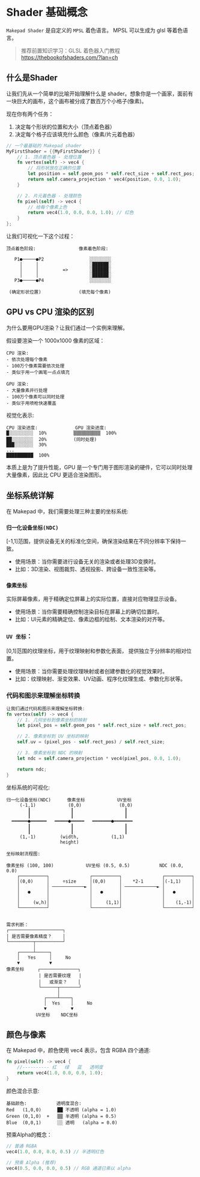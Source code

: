 # Shader 基础概念

`Makepad Shader` 是自定义的 `MPSL` 着色语言。 MPSL 可以生成为 glsl 等着色语言。

> 推荐前置知识学习：GLSL 着色器入门教程 https://thebookofshaders.com/?lan=ch

## 什么是Shader

让我们先从一个简单的比喻开始理解什么是 shader。想象你是一个画家，面前有一块巨大的画布，这个画布被分成了数百万个小格子(像素)。

现在你有两个任务：

1. 决定每个形状的位置和大小（顶点着色器）
2. 决定每个格子应该填充什么颜色（像素/片元着色器）

```rust
// 一个最基础的 Makepad shader
MyFirstShader = {{MyFirstShader}} {
    // 1. 顶点着色器 - 处理位置
    fn vertex(self) -> vec4 {
        // 将形状放在正确的位置
        let position = self.geom_pos * self.rect_size + self.rect_pos;
        return self.camera_projection * vec4(position, 0.0, 1.0);
    }

    // 2. 片元着色器 - 处理颜色
    fn pixel(self) -> vec4 {
        // 给每个像素上色
        return vec4(1.0, 0.0, 0.0, 1.0); // 红色
    }
};
```

让我们可视化一下这个过程：

```plaintext
顶点着色阶段:                像素着色阶段:

   P1●─────●P2                 ░░░░░░░░
     │     │                   ░██████░
     │     │         =>        ░██████░
     │     │                   ░██████░
   P3●─────●P4                 ░░░░░░░░

 (确定形状位置)              (填充每个像素)
```

## GPU vs CPU 渲染的区别

为什么要用GPU渲染？让我们通过一个实例来理解。

假设要渲染一个 1000x1000 像素的区域：

```plaintext
CPU 渲染:
- 依次处理每个像素
- 100万个像素需要依次处理
- 类似于用一个画笔一点点填充

GPU 渲染:
- 大量像素并行处理
- 100万个像素可以同时处理
- 类似于用喷枪快速覆盖
```
视觉化表示:

```plaintext
CPU 渲染进度:              GPU 渲染进度:
█░░░░░░░░░  10%          ▒▒▒▒▒▒▒▒▒▒  100%
██░░░░░░░░  20%          (同时处理)
███░░░░░░░  30%
...
██████████  100%
```
本质上是为了提升性能，GPU 是一个专门用于图形渲染的硬件，它可以同时处理大量像素，因此比 CPU 更适合渲染图形。

## 坐标系统详解

在 Makepad 中，我们需要处理三种主要的坐标系统:

### `归一化设备坐标(NDC)`

[-1,1]范围，提供设备无关的标准化空间，确保渲染结果在不同分辨率下保持一致。

- 使用场景：当你需要进行设备无关的渲染或者处理3D变换时。
- 比如：3D渲染、视图裁剪、透视投影、跨设备一致性渲染等。

### `像素坐标`

实际屏幕像素，用于精确定位屏幕上的实际位置，直接对应物理显示设备。

- 使用场景：当你需要精确控制渲染目标在屏幕上的确切位置时。
- 比如：UI元素的精确定位、像素边框的绘制、文本渲染的对齐等。

### `UV 坐标`：

[0,1]范围的纹理坐标，用于纹理映射和参数化表面， 提供独立于分辨率的相对位置。

- 使用场景：当你需要处理纹理映射或者创建参数化的视觉效果时。
- 比如：纹理映射、渐变效果、UV动画、程序化纹理生成、参数化形状等。

### 代码和图示来理解坐标转换

```rust
让我们通过代码和图示来理解坐标转换:
fn vertex(self) -> vec4 {
    // 1. 几何坐标到像素坐标的映射
    let pixel_pos = self.geom_pos * self.rect_size + self.rect_pos;

    // 2. 像素坐标到 UV 坐标的映射
    self.uv = (pixel_pos - self.rect_pos) / self.rect_size;

    // 3. 像素坐标到 NDC 的映射
    let ndc = self.camera_projection * vec4(pixel_pos, 0.0, 1.0);

    return ndc;
}
```
坐标系统的可视化:

```plaintext
归一化设备坐标(NDC)      像素坐标            UV坐标
     (-1,1)            (0,0)              (0,0)
        ┃               ┃                   ┃
        ┃               ┃                   ┃
  ━━━━━━●━━━━━━   ━━━━━●━━━━━   ━━━━━━━●━━━━━━━
        ┃               ┃                   ┃
        ┃               ┃                   ┃
     (1,-1)         (width,            (1,1)
                    height)

坐标映射流程图:

像素坐标 (100, 100)            UV坐标 (0.5, 0.5)           NDC (0.0, 0.0)
    ┌──────────┐               ┌──────────┐               ┌──────────┐
    │(0,0)     │     ÷size     │(0,0)     │    *2-1       │(-1,1)    │
    │          │ ────────────► │          │ ────────────► │          │
    │   ●      │               │   ●      │               │   ●      │
    │          │               │          │               │          │
    │     (w,h)│               │     (1,1)│               │    (1,-1)│
    └──────────┘               └──────────┘               └──────────┘


需求判断：
┌────────────────────┐
│ 是否需要像素精度？    │
└─────────┬──────────┘
          │
    ┌─────┴─────┐
    │   Yes     │     No
    ▼           ▼
像素坐标     ┌──────────────┐
            | 是否需要纹理   |
            │   或渐变？    │
            └──────┬───────┘
                   │
              ┌────┴────┐
              │  Yes    │     No
              ▼         ▼
           UV坐标    NDC坐标

```
## 颜色与像素

在 Makepad 中，颜色使用 vec4 表示，包含 RGBA 四个通道:

```rust
fn pixel(self) -> vec4 {
    //---------- 红   绿   蓝   透明度
    return vec4(1.0, 0.0, 0.0, 1.0);
}
```
颜色混合示意:

```plaintext
基础颜色:           透明度混合:
Red   (1,0,0)      ██ 不透明 (alpha = 1.0)
Green (0,1,0)  +   ▒▒ 半透明 (alpha = 0.5)
Blue  (0,0,1)      ░░ 透明   (alpha = 0.0)
```

预乘Alpha的概念：

```rust
// 普通 RGBA
vec4(1.0, 0.0, 0.0, 0.5) // 半透明红色

// 预乘 Alpha (推荐)
vec4(0.5, 0.0, 0.0, 0.5) // RGB 通道已乘以 alpha
```
